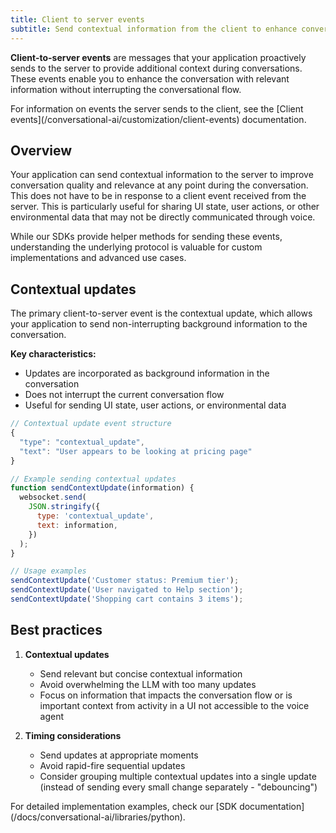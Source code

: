 ```yaml
---
title: Client to server events
subtitle: Send contextual information from the client to enhance conversational applications in real-time.
---
```


**Client-to-server events** are messages that your application proactively sends to the server to provide additional context during conversations. These events enable you to enhance the conversation with relevant information without interrupting the conversational flow.

<Note>
  For information on events the server sends to the client, see the [Client
  events](/conversational-ai/customization/client-events) documentation.
</Note>

## Overview

Your application can send contextual information to the server to improve conversation quality and relevance at any point during the conversation. This does not have to be in response to a client event received from the server. This is particularly useful for sharing UI state, user actions, or other environmental data that may not be directly communicated through voice.

<Info>
  While our SDKs provide helper methods for sending these events, understanding the underlying
  protocol is valuable for custom implementations and advanced use cases.
</Info>

## Contextual updates

The primary client-to-server event is the contextual update, which allows your application to send non-interrupting background information to the conversation.

**Key characteristics:**

- Updates are incorporated as background information in the conversation
- Does not interrupt the current conversation flow
- Useful for sending UI state, user actions, or environmental data

```javascript
// Contextual update event structure
{
  "type": "contextual_update",
  "text": "User appears to be looking at pricing page"
}
```

```javascript
// Example sending contextual updates
function sendContextUpdate(information) {
  websocket.send(
    JSON.stringify({
      type: 'contextual_update',
      text: information,
    })
  );
}

// Usage examples
sendContextUpdate('Customer status: Premium tier');
sendContextUpdate('User navigated to Help section');
sendContextUpdate('Shopping cart contains 3 items');
```

## Best practices

1. **Contextual updates**

   - Send relevant but concise contextual information
   - Avoid overwhelming the LLM with too many updates
   - Focus on information that impacts the conversation flow or is important context from activity in a UI not accessible to the voice agent

2. **Timing considerations**

   - Send updates at appropriate moments
   - Avoid rapid-fire sequential updates
   - Consider grouping multiple contextual updates into a single update (instead of sending every small change separately - "debouncing")

<Info>
  For detailed implementation examples, check our [SDK
  documentation](/docs/conversational-ai/libraries/python).
</Info>
